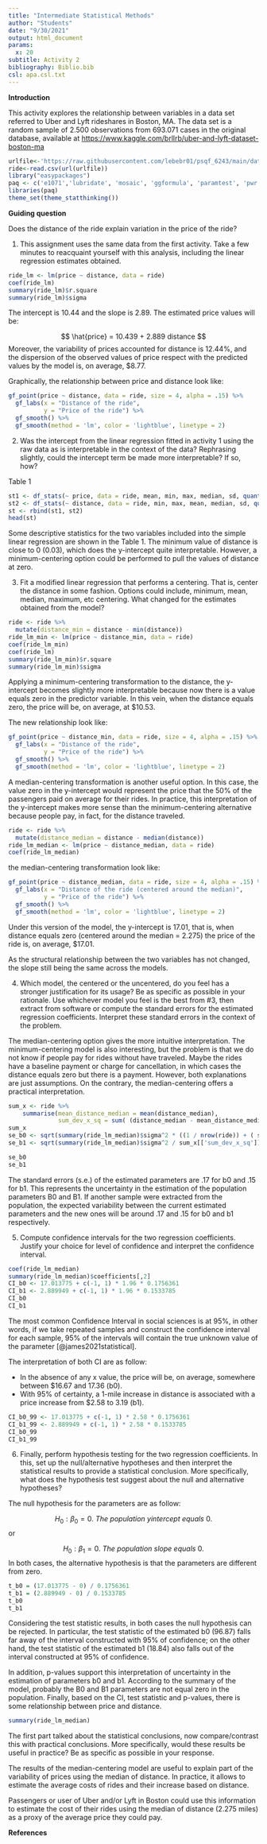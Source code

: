 ```yaml
---
title: "Intermediate Statistical Methods"
author: "Students"
date: "9/30/2021"
output: html_document
params:
  x: 20
subtitle: Activity 2
bibliography: Biblio.bib
csl: apa.csl.txt
---
```


**Introduction**

This activity explores the relationship between variables in a data set referred to Uber and Lyft rideshares in Boston, MA. The data set is a random sample of 2.500 observations from 693.071 cases in the original database, available at  <https://www.kaggle.com/brllrb/uber-and-lyft-dataset-boston-ma>

```r
urlfile<-'https://raw.githubusercontent.com/lebebr01/psqf_6243/main/data/rideshare_small.csv'
ride<-read.csv(url(urlfile))
library("easypackages")
paq <- c('e1071','lubridate', 'mosaic', 'ggformula', 'paramtest', 'pwr', 'ggplot2', 'nlme', 'dplyr', 'knitr', 'dplyr', 'dbplyr', 'readxl', 'GGally', 'Hmisc', 'corrplot', 'PerformanceAnalytics', 'statthink', 'tidyverse')
libraries(paq)
theme_set(theme_statthinking())
```

**Guiding question**

Does the distance of the ride explain variation in the price of the ride?

1. This assignment uses the same data from the first activity. Take a few minutes to reacquaint yourself with this analysis, including the linear regression estimates obtained.

```r
ride_lm <- lm(price ~ distance, data = ride)
coef(ride_lm)
summary(ride_lm)$r.square
summary(ride_lm)$sigma
```

The intercept is 10.44 and the slope is 2.89. The estimated price values will be:

$$
\hat{price} = 10.439 + 2.889 distance
$$
Moreover, the variability of prices accounted for distance is 12.44%, and the dispersion of the observed values of price respect with the predicted values by the model is, on average, $8.77.

Graphically, the relationship between price and distance look like:

```r
gf_point(price ~ distance, data = ride, size = 4, alpha = .15) %>%
  gf_labs(x = "Distance of the ride",
          y = "Price of the ride") %>%
  gf_smooth() %>%
  gf_smooth(method = 'lm', color = 'lightblue', linetype = 2)
```

2. Was the intercept from the linear regression fitted in activity 1 using the raw data as is interpretable in the context of the data? Rephrasing slightly, could the intercept term be made more interpretable? If so, how?

Table 1

```r
st1 <- df_stats(~ price, data = ride, mean, min, max, median, sd, quantile(probs = c(0.25, 0.75)))
st2 <- df_stats(~ distance, data = ride, min, max, mean, median, sd, quantile(probs = c(0.25, 0.75)))
st <- rbind(st1, st2)
head(st)
```

Some descriptive statistics for the two variables included into the simple linear regression are shown in the Table 1. The minimum value of distance is close to 0 (0.03), which does the y-intercept quite interpretable. However, a minimum-centering option could be performed to pull the values of distance at zero.
  
3. Fit a modified linear regression that performs a centering. That is, center the distance in some fashion. Options could include, minimum, mean, median, maximum, etc centering. What changed for the estimates obtained from the model?

```r
ride <- ride %>%
  mutate(distance_min = distance - min(distance))
ride_lm_min <- lm(price ~ distance_min, data = ride)
coef(ride_lm_min)
coef(ride_lm)
summary(ride_lm_min)$r.square
summary(ride_lm_min)$sigma
```

Applying a minimum-centering transformation to the distance, the y-intercept becomes slightly more interpretable because now there is a value equals zero in the predictor variable. In this vein, when the distance equals zero, the price will be, on average, at $10.53.

The new relationship look like:

```r
gf_point(price ~ distance_min, data = ride, size = 4, alpha = .15) %>%
  gf_labs(x = "Distance of the ride",
          y = "Price of the ride") %>%
  gf_smooth() %>%
  gf_smooth(method = 'lm', color = 'lightblue', linetype = 2)
```

A median-centering transformation is another useful option. In this case, the value zero in the y-intercept would represent the price that the 50% of the passengers paid on average for their rides. In practice, this interpretation of the y-intercept makes more sense than the minimum-centering alternative because people pay, in fact, for the distance traveled.

```r
ride <- ride %>%
  mutate(distance_median = distance - median(distance))
ride_lm_median <- lm(price ~ distance_median, data = ride)
coef(ride_lm_median)
```

the median-centering transformation look like:

```r
gf_point(price ~ distance_median, data = ride, size = 4, alpha = .15) %>%
  gf_labs(x = "Distance of the ride (centered around the median)",
          y = "Price of the ride") %>%
  gf_smooth() %>%
  gf_smooth(method = 'lm', color = 'lightblue', linetype = 2)
```

Under this version of the model, the y-intercept is 17.01, that is, when distance equals zero (centered around the median = 2.275) the price of the ride is, on average, $17.01.

As the structural relationship between the two variables has not changed, the slope still being the same across the models.

4. Which model, the centered or the uncentered, do you feel has a stronger justification for its usage? Be as specific as possible in your rationale. Use whichever model you feel is the best from #3, then extract from software or compute the standard errors for the estimated regression coefficients. Interpret these standard errors in the context of the problem.

The median-centering option gives the more intuitive interpretation. The minimum-centering model is also interesting, but the problem is that we do not know if people pay for rides without have traveled. Maybe the rides have a baseline payment or charge for cancellation, in which cases the distance equals zero but there is a payment. However, both explanations are just assumptions. On the contrary, the median-centering offers a practical interpretation.

```r
sum_x <- ride %>%
    summarise(mean_distance_median = mean(distance_median),
              sum_dev_x_sq = sum( (distance_median - mean_distance_median) ^ 2))
sum_x
se_b0 <- sqrt(summary(ride_lm_median)$sigma^2 * ((1 / nrow(ride)) + ( sum_x[['mean_distance_median']]^2 / sum_x[['sum_dev_x_sq']]) ))
se_b1 <- sqrt(summary(ride_lm_median)$sigma^2 / sum_x[['sum_dev_x_sq']])

se_b0
se_b1
```

The standard errors (s.e.) of the estimated parameters are .17 for b0 and .15 for b1. This represents the uncertainty in the estimation of the population parameters B0 and B1. If another sample were extracted from the population, the expected variability between the current estimated parameters and the new ones will be around .17 and .15 for b0 and b1 respectively.

5. Compute confidence intervals for the two regression coefficients. Justify your choice for level of confidence and interpret the confidence interval.

```r
coef(ride_lm_median)
summary(ride_lm_median)$coefficients[,2]
CI_b0 <- 17.013775 + c(-1, 1) * 1.96 * 0.1756361
CI_b1 <- 2.889949 + c(-1, 1) * 1.96 * 0.1533785
CI_b0
CI_b1
```

The most common Confidence Interval in social sciences is at 95%, in other words, if we take repeated samples and construct the confidence interval for each sample, 95% of the intervals will contain the true unknown value of the parameter [@james2021statistical].

The interpretation of both CI are as follow:

- In the absence of any x value, the price will be, on average, somewhere between $16.67 and 17.36 (b0).
- With 95% of certainty, a 1-mile increase in distance is associated with a price increase from $2.58 to 3.19 (b1).

```r
CI_b0_99 <- 17.013775 + c(-1, 1) * 2.58 * 0.1756361
CI_b1_99 <- 2.889949 + c(-1, 1) * 2.58 * 0.1533785
CI_b0_99
CI_b1_99
```

6. Finally, perform hypothesis testing for the two regression coefficients. In this, set up the null/alternative hypotheses and then interpret the statistical results to provide a statistical conclusion. More specifically, what does the hypothesis test suggest about the null and alternative hypotheses?

The null hypothesis for the parameters are as follow:

$$
H_{0}: \beta_{0} = 0.\ The\  population\  yintercept\  equals\  0.
$$
or

$$ 
H_{0}: \beta_{1} = 0.\ The\  population\  slope\  equals\  0.
$$
In both cases, the alternative hypothesis is that the parameters are different from zero.

```r
t_b0 = (17.013775 - 0) / 0.1756361
t_b1 = (2.889949 - 0) / 0.1533785
t_b0
t_b1
```

Considering the test statistic results, in both cases the null hypothesis can be rejected. In particular, the test statistic of the estimated b0 (96.87) falls far away of the interval constructed with 95% of confidence; on the other hand, the test statistic of the estimated b1 (18.84) also falls out of the interval constructed at 95% of confidence.

In addition, p-values support this interpretation of uncertainty in the estimation of parameters b0 and b1. According to the summary of the model, probably the B0 and B1 parameters are not equal zero in the population. Finally, based on the CI, test statistic and p-values, there is some relationship between price and distance. 

```r
summary(ride_lm_median)
```

The first part talked about the statistical conclusions, now compare/contrast this with practical conclusions. More specifically, would these results be useful in practice? Be as specific as possible in your response.

The results of the median-centering model are useful to explain part of the variability of prices using the median of distance. In practice, it allows to estimate the average costs of rides and their increase based on distance.

Passengers or user of Uber and/or Lyft in Boston could use this information to estimate the cost of their rides using the median of distance (2.275 miles) as a proxy of the average price they could pay.

**References**